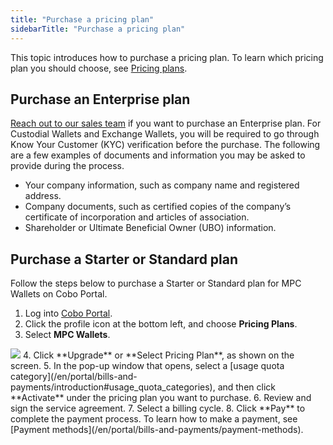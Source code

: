 ```yaml
---
title: "Purchase a pricing plan"
sidebarTitle: "Purchase a pricing plan"
---
```


This topic introduces how to purchase a pricing plan. To learn which pricing plan you should choose, see [Pricing plans](/en/portal/bills-and-payments/introduction#pricing-plans).

## Purchase an Enterprise plan

[Reach out to our sales team](https://www.cobo.com/book-demo/?utm_source=product-manual&utm_medium=product&utm_campaign=pricing-plan-intro&utm_content=enterprise-contact-sales) if you want to purchase an Enterprise plan. For Custodial Wallets and Exchange Wallets, you will be required to go through Know Your Customer (KYC) verification before the purchase. The following are a few examples of documents and information you may be asked to provide during the process.

- Your company information, such as company name and registered address.
- Company documents, such as certified copies of the company’s certificate of incorporation and articles of association.
- Shareholder or Ultimate Beneficial Owner (UBO) information.

## Purchase a Starter or Standard plan

Follow the steps below to purchase a Starter or Standard plan for MPC Wallets on Cobo Portal. 

1. Log into [Cobo Portal](https://portal.cobo.com/login).
2. Click the profile icon at the bottom left, and choose **Pricing Plans**. 
3. Select **MPC Wallets**.
<img src="/en/images/bills-and-payments/purchase-plan.png" className="screenshot_full_screen"/>
4. Click **Upgrade** or **Select Pricing Plan**, as shown on the screen.
5. In the pop-up window that opens, select a [usage quota category](/en/portal/bills-and-payments/introduction#usage_quota_categories), and then click **Activate** under the pricing plan you want to purchase.
6. Review and sign the service agreement.
7. Select a billing cycle.
8. Click **Pay** to complete the payment process. To learn how to make a payment, see [Payment methods](/en/portal/bills-and-payments/payment-methods).
